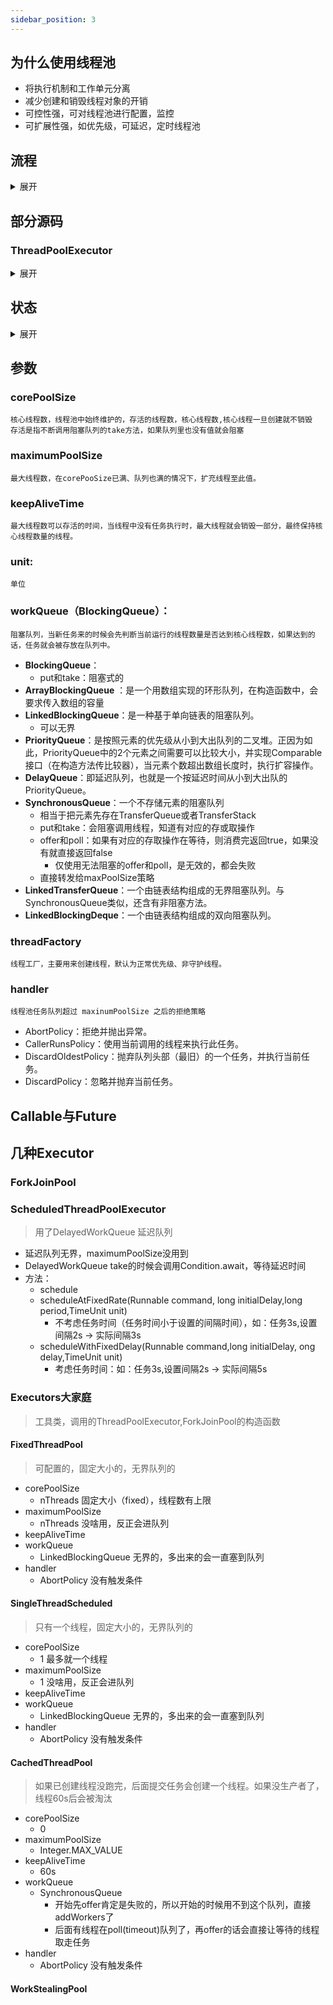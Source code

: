 ```yaml
---
sidebar_position: 3
---
```


## 为什么使用线程池
* 将执行机制和工作单元分离
* 减少创建和销毁线程对象的开销
* 可控性强，可对线程池进行配置，监控
* 可扩展性强，如优先级，可延迟，定时线程池


## 流程
<details>

<summary>展开</summary>

```mermaid
graph TD
  Submit[提交任务] 
  CorePoolSize[判断核心线程数] 
  Create[创建线程] 
  Add[将任务存储到队列] 
  WorkQueue[判断阻塞队列剩余容量]  
  MaximumPoolSize[判断最大线程数] 
  Handler[拒绝策略] 
  
  Submit -->  CorePoolSize
  CorePoolSize --> |满了|WorkQueue
  CorePoolSize --> |没满|Create
  WorkQueue --> |无界或者没满|Add
  WorkQueue --> |满了|MaximumPoolSize
  MaximumPoolSize --> |满了|Handler
  MaximumPoolSize --> |没满|Create


```

</details>

## 部分源码

### ThreadPoolExecutor
<details>

<summary>展开</summary>

```java title="execute"
    public void execute(Runnable command) {
        if (command == null)
            throw new NullPointerException();
        /*
         * Proceed in 3 steps:
         *
         * 1. If fewer than corePoolSize threads are running, try to
         * start a new thread with the given command as its first
         * task.  The call to addWorker atomically checks runState and
         * workerCount, and so prevents false alarms that would add
         * threads when it shouldn't, by returning false.
         *
         * 2. If a task can be successfully queued, then we still need
         * to double-check whether we should have added a thread
         * (because existing ones died since last checking) or that
         * the pool shut down since entry into this method. So we
         * recheck state and if necessary roll back the enqueuing if
         * stopped, or start a new thread if there are none.
         *
         * 3. If we cannot queue task, then we try to add a new
         * thread.  If it fails, we know we are shut down or saturated
         * and so reject the task.
         */
        int c = ctl.get();
        // 小于核心线程，尝试添加线程
        if (workerCountOf(c) < corePoolSize) {
            if (addWorker(command, true))
                return;
            c = ctl.get();
        }
        // offer 不阻塞的那个，尝试加入队列
        if (isRunning(c) && workQueue.offer(command)) {
            int recheck = ctl.get();
            // double-check 如果线程池停了，移除，并拒绝
            if (! isRunning(recheck) && remove(command))
                reject(command);
            else if (workerCountOf(recheck) == 0)
                addWorker(null, false);
        }
        // 无法排队，check最大线程数，开新线程
        else if (!addWorker(command, false))
            reject(command);
    }
```
```java title="addWorker"
    /**
     * 尝试创建新线程
     *   
     * 
     * Checks if a new worker can be added with respect to current
     * pool state and the given bound (either core or maximum). If so,
     * the worker count is adjusted accordingly, and, if possible, a
     * new worker is created and started, running firstTask as its
     * first task. This method returns false if the pool is stopped or
     * eligible to shut down. It also returns false if the thread
     * factory fails to create a thread when asked.  If the thread
     * creation fails, either due to the thread factory returning
     * null, or due to an exception (typically OutOfMemoryError in
     * Thread.start()), we roll back cleanly.
     *
     * @param firstTask the task the new thread should run first (or
     * null if none). Workers are created with an initial first task
     * (in method execute()) to bypass queuing when there are fewer
     * than corePoolSize threads (in which case we always start one),
     * or when the queue is full (in which case we must bypass queue).
     * Initially idle threads are usually created via
     * prestartCoreThread or to replace other dying workers.
     *
     * @param core if true use corePoolSize as bound, else
     * maximumPoolSize. (A boolean indicator is used here rather than a
     * value to ensure reads of fresh values after checking other pool
     * state).
     * @return true if successful
     */
    private boolean addWorker(Runnable firstTask, boolean core) {
        retry:
        for (;;) {
            int c = ctl.get();
            int rs = runStateOf(c);

            // Check if queue empty only if necessary.
            if (rs >= SHUTDOWN &&
                ! (rs == SHUTDOWN &&
                   firstTask == null &&
                   ! workQueue.isEmpty()))
                return false;

            for (;;) {
                int wc = workerCountOf(c);
                // 数量达到上限
                if (wc >= CAPACITY ||
                    wc >= (core ? corePoolSize : maximumPoolSize))
                    return false;
                // cas增加线程数   成功就跳出循环             
                if (compareAndIncrementWorkerCount(c))
                    break retry;
                c = ctl.get();  // Re-read ctl
                // 状态发生变化，重新循环
                if (runStateOf(c) != rs)
                    continue retry;
                // else CAS failed due to workerCount change; retry inner loop
            }
        }
        // 成功+1之后
        boolean workerStarted = false;
        boolean workerAdded = false;
        Worker w = null;
        try {
            w = new Worker(firstTask);
            final Thread t = w.thread;
            if (t != null) {
                final ReentrantLock mainLock = this.mainLock;
                mainLock.lock();
                // 尝试加入到workers
                try {
                    // Recheck while holding lock.
                    // Back out on ThreadFactory failure or if
                    // shut down before lock acquired.
                    int rs = runStateOf(ctl.get());

                    if (rs < SHUTDOWN ||
                        (rs == SHUTDOWN && firstTask == null)) {
                        if (t.isAlive()) // precheck that t is startable
                            throw new IllegalThreadStateException();
                        workers.add(w);
                        int s = workers.size();
                        if (s > largestPoolSize)
                            largestPoolSize = s;
                        workerAdded = true;
                    }
                } finally {
                    mainLock.unlock();
                }
                // 线程启动
                if (workerAdded) {
                    t.start();
                    workerStarted = true;
                }
            }
        } finally {
            if (! workerStarted)
                addWorkerFailed(w);
        }
        return workerStarted;
    }
```
```java title="runWorker 任务的run的委托方法"
    final void runWorker(Worker w) {
        Thread wt = Thread.currentThread();
        Runnable task = w.firstTask;
        w.firstTask = null;
        w.unlock(); // allow interrupts
        boolean completedAbruptly = true;
        try {
            // getTask 很重要，如果当前线程数大于核心线程数，就返回null，就销毁了该线程，执行完成了
            // 当前线程数小于核心线程数的话，就一直循环，执行两个钩子函数
            while (task != null || (task = getTask()) != null) {
                w.lock();
                // If pool is stopping, ensure thread is interrupted;
                // if not, ensure thread is not interrupted.  This
                // requires a recheck in second case to deal with
                // shutdownNow race while clearing interrupt
                if ((runStateAtLeast(ctl.get(), STOP) ||
                     (Thread.interrupted() &&
                      runStateAtLeast(ctl.get(), STOP))) &&
                    !wt.isInterrupted())
                    wt.interrupt();
                try {
                    beforeExecute(wt, task);                   
                    Throwable thrown = null;
                    try {
                        task.run();
                    } catch (RuntimeException x) {
                        thrown = x; throw x;
                    } catch (Error x) {
                        thrown = x; throw x;
                    } catch (Throwable x) {
                        thrown = x; throw new Error(x);
                    } finally {
                        afterExecute(task, thrown);
                    }
                } finally {
                    task = null;
                    w.completedTasks++;
                    w.unlock();
                }
            }
            completedAbruptly = false;
        } finally {
            processWorkerExit(w, completedAbruptly);
        }
    }
```
```java title="getTask"
    /**
     * Performs blocking or timed wait for a task, depending on
     * current configuration settings, or returns null if this worker
     * must exit because of any of:
     * 1. There are more than maximumPoolSize workers (due to
     *    a call to setMaximumPoolSize).
     * 2. The pool is stopped.
     * 3. The pool is shutdown and the queue is empty.
     * 4. This worker timed out waiting for a task, and timed-out
     *    workers are subject to termination (that is,
     *    {@code allowCoreThreadTimeOut || workerCount > corePoolSize})
     *    both before and after the timed wait, and if the queue is
     *    non-empty, this worker is not the last thread in the pool.
     *
     * @return task, or null if the worker must exit, in which case
     *         workerCount is decremented
     */
    private Runnable getTask() {
        boolean timedOut = false; // Did the last poll() time out?

        for (;;) {
            int c = ctl.get();
            int rs = runStateOf(c);

            // Check if queue empty only if necessary.
            if (rs >= SHUTDOWN && (rs >= STOP || workQueue.isEmpty())) {
                decrementWorkerCount();
                return null;
            }

            int wc = workerCountOf(c);

            // Are workers subject to culling?
            // allowCoreThreadTimeOut，一般都是false，除非方法改过
            boolean timed = allowCoreThreadTimeOut || wc > corePoolSize;

            // 空闲，并且上次在队列里没拿到worker，淘汰
            if ((wc > maximumPoolSize || (timed && timedOut))
                && (wc > 1 || workQueue.isEmpty())) {
                if (compareAndDecrementWorkerCount(c))
                    return null;
                continue;
            }
            // 开始从队列里取任务了
            try {
                Runnable r = timed ?
                    workQueue.poll(keepAliveTime, TimeUnit.NANOSECONDS) :
                    workQueue.take();
                if (r != null)
                    return r;
                timedOut = true;
            } catch (InterruptedException retry) {
                timedOut = false;
            }
        }
    }
```
</details>

## 状态
<details>

<summary>展开</summary>

```mermaid
graph TD
  RUNNING
  SHUTDOWN
  STOP
  TIDYING
  TERMINATED

  RUNNING -->  SHUTDOWN
  SHUTDOWN --> |"调用shutdown()，不再接收新任务，处理剩余任务"|TIDYING
  RUNNING --> |"shutdownNow()，不再接收新任务，中断剩余任务"|STOP
  STOP --> |"剩余任务已经终止，准备调用terminated()，这个方法需要自己去重写"|TIDYING
  TIDYING --> |"调用完钩子函数terminated()"|TERMINATED

```
</details>

## 参数

### corePoolSize
    核心线程数，线程池中始终维护的，存活的线程数，核心线程数,核心线程一旦创建就不销毁
    存活是指不断调用阻塞队列的take方法，如果队列里也没有值就会阻塞
### maximumPoolSize
    最大线程数，在corePooSize已满、队列也满的情况下，扩充线程至此值。
### keepAliveTime
    最大线程数可以存活的时间，当线程中没有任务执行时，最大线程就会销毁一部分，最终保持核心线程数量的线程。
### unit:
    单位
### workQueue（BlockingQueue）：
    阻塞队列，当新任务来的时候会先判断当前运行的线程数量是否达到核心线程数，如果达到的话，任务就会被存放在队列中。
* **BlockingQueue**：
  * put和take：阻塞式的
* **ArrayBlockingQueue** ：是一个用数组实现的环形队列，在构造函数中，会要求传入数组的容量
* **LinkedBlockingQueue**：是一种基于单向链表的阻塞队列。
  * 可以无界
* **PriorityQueue**：是按照元素的优先级从小到大出队列的二叉堆。正因为如此，PriorityQueue中的2个元素之间需要可以比较大小，并实现Comparable接口（在构造方法传比较器），当元素个数超出数组长度时，执行扩容操作。
* **DelayQueue**：即延迟队列，也就是一个按延迟时间从小到大出队的PriorityQueue。
* **SynchronousQueue**：一个不存储元素的阻塞队列
  * 相当于把元素先存在TransferQueue或者TransferStack
  * put和take：会阻塞调用线程，知道有对应的存或取操作
  * offer和poll：如果有对应的存取操作在等待，则消费完返回true，如果没有就直接返回false
    * 仅使用无法阻塞的offer和poll，是无效的，都会失败
  * 直接转发给maxPoolSize策略
* **LinkedTransferQueue**：一个由链表结构组成的无界阻塞队列。与SynchronousQueue类似，还含有非阻塞方法。
* **LinkedBlockingDeque**：一个由链表结构组成的双向阻塞队列。
### threadFactory
    线程工厂，主要用来创建线程，默认为正常优先级、非守护线程。
### handler
    线程池任务队列超过 maxinumPoolSize 之后的拒绝策略
*   AbortPolicy：拒绝并抛出异常。
*   CallerRunsPolicy：使用当前调用的线程来执行此任务。
*   DiscardOldestPolicy：抛弃队列头部（最旧）的一个任务，并执行当前任务。
*   DiscardPolicy：忽略并抛弃当前任务。

## Callable与Future
## 几种Executor
### ForkJoinPool

### ScheduledThreadPoolExecutor
> 用了DelayedWorkQueue 延迟队列
* 延迟队列无界，maximumPoolSize没用到
* DelayedWorkQueue take的时候会调用Condition.await，等待延迟时间
* 方法：
  * schedule
  * scheduleAtFixedRate(Runnable command, long initialDelay,long period,TimeUnit unit)
    * 不考虑任务时间（任务时间小于设置的间隔时间），如：任务3s,设置间隔2s -> 实际间隔3s
  * scheduleWithFixedDelay(Runnable command,long initialDelay, ong delay,TimeUnit unit)
    * 考虑任务时间：如：任务3s,设置间隔2s -> 实际间隔5s
### Executors大家庭
> 工具类，调用的ThreadPoolExecutor,ForkJoinPool的构造函数
#### FixedThreadPool
  > 可配置的，固定大小的，无界队列的
  * corePoolSize
    * nThreads 固定大小（fixed），线程数有上限
  * maximumPoolSize
    * nThreads 没啥用，反正会进队列
  * keepAliveTime
  * workQueue
    * LinkedBlockingQueue 无界的，多出来的会一直塞到队列
  * handler
    * AbortPolicy 没有触发条件
#### SingleThreadScheduled
  > 只有一个线程，固定大小的，无界队列的
  * corePoolSize
    * 1 最多就一个线程
  * maximumPoolSize
    * 1 没啥用，反正会进队列
  * keepAliveTime
  * workQueue
    * LinkedBlockingQueue 无界的，多出来的会一直塞到队列
  * handler
    * AbortPolicy 没有触发条件
#### CachedThreadPool
> 如果已创建线程没跑完，后面提交任务会创建一个线程。如果没生产者了，线程60s后会被淘汰
* corePoolSize
  * 0
* maximumPoolSize
  * Integer.MAX_VALUE
* keepAliveTime
  * 60s
* workQueue
  * SynchronousQueue 
    * 开始先offer肯定是失败的，所以开始的时候用不到这个队列，直接addWorkers了
    * 后面有线程在poll(timeout)队列了，再offer的话会直接让等待的线程取走任务
* handler
  * AbortPolicy 没有触发条件
#### WorkStealingPool



